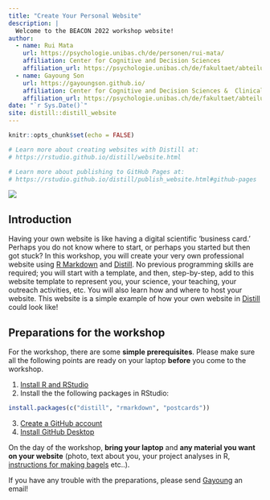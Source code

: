 ```yaml
---
title: "Create Your Personal Website"
description: |
  Welcome to the BEACON 2022 workshop website! 
author:
  - name: Rui Mata
    url: https://psychologie.unibas.ch/de/personen/rui-mata/
    affiliation: Center for Cognitive and Decision Sciences
    affiliation_url: https://psychologie.unibas.ch/de/fakultaet/abteilungen/cognitive-and-decision-sciences-305/
  - name: Gayoung Son
    url: https://gayoungson.github.io/
    affiliation: Center for Cognitive and Decision Sciences &  Clinical Psychology and Neuroscience
    affiliation_url: https://psychologie.unibas.ch/de/fakultaet/abteilungen/cognitive-and-decision-sciences-305/
date: "`r Sys.Date()`"
site: distill::distill_website
---
```


```r
knitr::opts_chunk$set(echo = FALSE)

# Learn more about creating websites with Distill at:
# https://rstudio.github.io/distill/website.html

# Learn more about publishing to GitHub Pages at:
# https://rstudio.github.io/distill/publish_website.html#github-pages

```
![](resources/logos.png)

## Introduction

Having your own website is like having a digital scientific ‘business card.’ Perhaps you do not know where to start, or perhaps you started but then got stuck? In this workshop, you will create your very own professional website using [R Markdown](https://rmarkdown.rstudio.com/) and [Distill](https://rstudio.github.io/distill/). No previous programming skills are required; you will start with a template, and then, step-by-step, add to this website template to represent you, your science, your teaching, your outreach activities, etc. You will also learn how and where to host your website. This website is a simple example of how your own website in [Distill](https://rstudio.github.io/distill/) could look like!

## Preparations for the workshop
For the workshop, there are some **simple prerequisites**. Please make sure all the following points are ready on your laptop **before** you come to the workshop.

  1. [Install R and RStudio](https://www.rstudio.com/products/rstudio/download/)
  2. Install the the following packages in RStudio:
  
```r
install.packages(c("distill", "rmarkdown", "postcards"))
```  
  
  3. [Create a GitHub account](https://github.com/join)
  4. [Install GitHub Desktop](https://desktop.github.com/)

On the day of the workshop, **bring your laptop** and **any material you want on your website** (photo, text about you, your project analyses in R, [instructions for making bagels](https://stats.andrewheiss.com/bread/bagels.html) etc..).

If you have any trouble with the preparations, please send [Gayoung](mailto:g.son@unibas.ch) an email!

